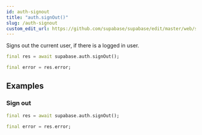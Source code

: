 ```yaml
---
id: auth-signout
title: "auth.signOut()"
slug: /auth-signout
custom_edit_url: https://github.com/supabase/supabase/edit/master/web/spec/supabase_dart_v1_ref.yml
---
```



Signs out the current user, if there is a logged in user.


```dart
final res = await supabase.auth.signOut();

final error = res.error;
```


















## Examples

### Sign out



```dart
final res = await supabase.auth.signOut();

final error = res.error;
```